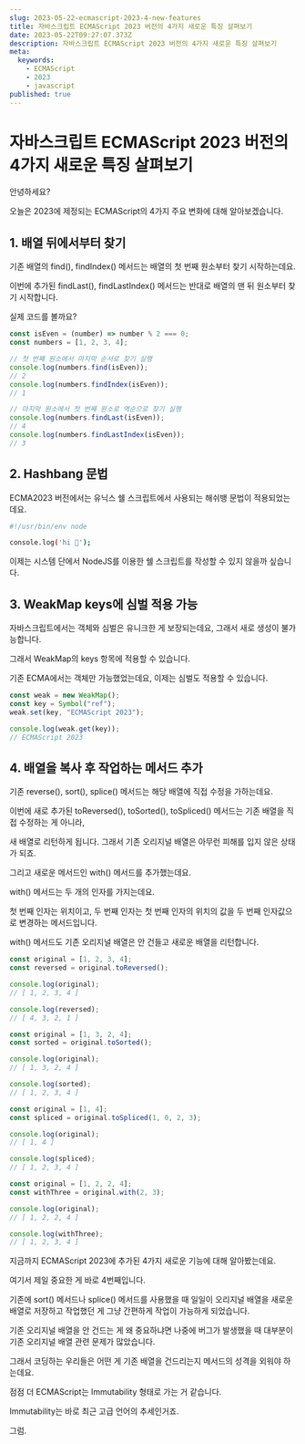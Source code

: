 ```yaml
---
slug: 2023-05-22-ecmascript-2023-4-new-features
title: 자바스크립트 ECMAScript 2023 버전의 4가지 새로운 특징 살펴보기
date: 2023-05-22T09:27:07.373Z
description: 자바스크립트 ECMAScript 2023 버전의 4가지 새로운 특징 살펴보기
meta:
  keywords:
    - ECMAScript
    - 2023
    - javascript
published: true
---
```


# 자바스크립트 ECMAScript 2023 버전의 4가지 새로운 특징 살펴보기

안녕하세요?

오늘은 2023에 제정되는 ECMAScript의 4가지 주요 변화에 대해 알아보겠습니다.

## 1. 배열 뒤에서부터 찾기

기존 배열의 find(), findIndex() 메서드는 배열의 첫 번째 원소부터 찾기 시작하는데요.

이번에 추가된 findLast(), findLastIndex() 메서드는 반대로 배열의 맨 뒤 원소부터 찾기 시작합니다.

실제 코드를 볼까요?

```js
const isEven = (number) => number % 2 === 0;
const numbers = [1, 2, 3, 4];

// 첫 번째 원소에서 마지막 순서로 찾기 실행
console.log(numbers.find(isEven));
// 2
console.log(numbers.findIndex(isEven));
// 1

// 마지막 원소에서 첫 번째 원소로 역순으로 찾기 실행
console.log(numbers.findLast(isEven));
// 4
console.log(numbers.findLastIndex(isEven));
// 3
```


## 2. Hashbang 문법

ECMA2023 버전에서는 유닉스 쉘 스크립트에서 사용되는 해쉬뱅 문법이 적용되었는데요.

```bash
#!/usr/bin/env node

console.log('hi 👋');
```

이제는 시스템 단에서 NodeJS를 이용한 쉘 스크립트를 작성할 수 있지 않을까 싶습니다.

## 3. WeakMap keys에 심벌 적용 가능

자바스크립트에서는 객체와 심벌은 유니크한 게 보장되는데요, 그래서 새로 생성이 불가능합니다.

그래서 WeakMap의 keys 항목에 적용할 수 있습니다.

기존 ECMA에서는 객체만 가능했었는데요, 이제는 심벌도 적용할 수 있습니다.

```js
const weak = new WeakMap();
const key = Symbol("ref");
weak.set(key, "ECMAScript 2023");

console.log(weak.get(key));
// ECMAScript 2023
```

## 4. 배열을 복사 후 작업하는 메서드 추가

기존 reverse(), sort(), splice() 메서드는 해당 배열에 직접 수정을 가하는데요.

이번에 새로 추가된 toReversed(), toSorted(), toSpliced() 메서드는 기존 배열을 직접 수정하는 게 아니라,

새 배열로 리턴하게 됩니다. 그래서 기존 오리지널 배열은 아무런 피해를 입지 않은 상태가 되죠.

그리고 새로운 메서드인 with() 메서드를 추가했는데요.

with() 메서드는 두 개의 인자를 가지는데요.

첫 번째 인자는 위치이고, 두 번째 인자는 첫 번째 인자의 위치의 값을 두 번째 인자값으로 변경하는 메서드입니다.

with() 메서드도 기존 오리지널 배열은 안 건들고 새로운 배열을 리턴합니다.

```js
const original = [1, 2, 3, 4];
const reversed = original.toReversed();

console.log(original);
// [ 1, 2, 3, 4 ]

console.log(reversed);
// [ 4, 3, 2, 1 ]
```

```js
const original = [1, 3, 2, 4];
const sorted = original.toSorted();

console.log(original);
// [ 1, 3, 2, 4 ]

console.log(sorted);
// [ 1, 2, 3, 4 ]
```

```js
const original = [1, 4];
const spliced = original.toSpliced(1, 0, 2, 3);

console.log(original);
// [ 1, 4 ]

console.log(spliced);
// [ 1, 2, 3, 4 ]
```

```js
const original = [1, 2, 2, 4];
const withThree = original.with(2, 3);

console.log(original);
// [ 1, 2, 2, 4 ]

console.log(withThree);
// [ 1, 2, 3, 4 ]
````

지금까지 ECMAScript 2023에 추가된 4가지 새로운 기능에 대해 알아봤는데요.

여기서 제일 중요한 게 바로 4번째입니다.

기존에 sort() 메서드나 splice() 메서드를 사용했을 때 일일이 오리지널 배열을 새로운 배열로 저장하고 작업했던 게 그냥 간편하게 작업이 가능하게 되었습니다.

기존 오리지널 배열을 안 건드는 게 왜 중요하냐면 나중에 버그가 발생했을 때 대부분이 기존 오리지널 배열 관련 문제가 많았습니다.

그래서 코딩하는 우리들은 어떤 게 기존 배열을 건드리는지 메서드의 성격을 외워야 하는데요.

점점 더 ECMAScript는 Immutability 형태로 가는 거 같습니다.

Immutability는 바로 최근 고급 언어의 추세인거죠.

그럼.

